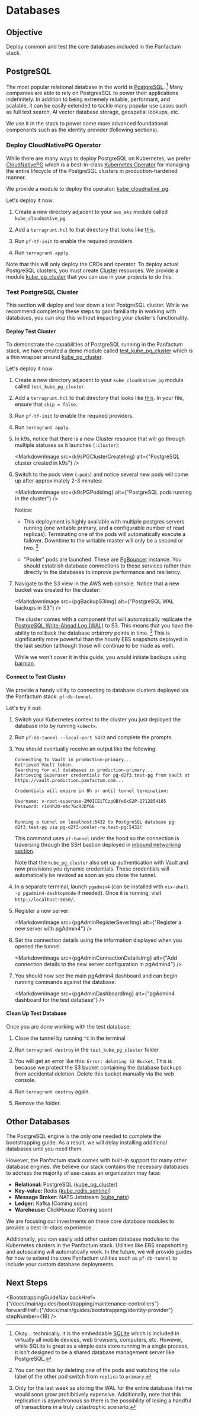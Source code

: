 

# Databases

## Objective

Deploy common and test the core databases included in the Panfactum stack.

## PostgreSQL

The most popular relational database in the world is [PostgreSQL](https://www.postgresql.org/). [^1] Many companies
are able to rely on PostgresSQL to power their applications indefinitely. In addition to being extremely reliable, performant,
and scalable, it can be easily extended to tackle many popular use cases such as full text search, AI vector database storage,
geospatial lookups, etc.

[^1]: Okay... technically, it is the embeddable [SQLite](https://www.sqlite.org/) which is included in virtually
    all mobile devices, web browsers, computers, etc. However, while SQLite is great as a simple data store running
    in a single process, it isn't designed to be a shared database management server like PostgreSQL.

We use it in the stack to power some more advanced foundational components such as the identity provider (following
sections).

### Deploy CloudNativePG Operator

While there are many ways to deploy PostgreSQL on Kubernetes, we prefer [CloudNativePG](https://cloudnative-pg.io/)
which is a best-in-class [Kubernetes Operator](https://kubernetes.io/docs/concepts/extend-kubernetes/operator/)
for managing the entire lifecycle of the PostgreSQL clusters in production-hardened manner.

We provide a module to deploy the operator: [kube\_cloudnative\_pg](/docs/main/reference/infrastructure-modules/direct/kubernetes/kube_cloudnative_pg).

Let's deploy it now:

1. Create a new directory adjacent to your `aws_eks` module called `kube_cloudnative_pg`.

2. Add a `terragrunt.hcl` to that directory that looks like [this](https://github.com/Panfactum/stack/blob/__PANFACTUM_VERSION_MAIN__/packages/reference/environments/production/us-east-2/kube_cloudnative_pg/terragrunt.hcl).

3. Run `pf-tf-init` to enable the required providers.

4. Run `terragrunt apply`.

Note that this will only deploy the CRDs and operator. To deploy actual PostgreSQL clusters, you must
create [Cluster](https://cloudnative-pg.io/documentation/1.22/cloudnative-pg.v1/#postgresql-cnpg-io-v1-Cluster) resources.
We provide a module [kube\_pg\_cluster](/docs/main/reference/infrastructure-modules/submodule/kubernetes/kube_pg_cluster) that you can use in your
projects to do this.

### Test PostgreSQL Cluster

<MarkdownAlert severity="info">
  This section will deploy and tear down a test PostgreSQL cluster. While we recommend completing these
  steps to gain familiarity in working with databases, you can skip this without impacting your cluster's
  functionality.
</MarkdownAlert>

#### Deploy Test Cluster

To demonstrate the capabilities of PostgreSQL running in the Panfactum stack, we have created a demo
module called [test\_kube\_pg\_cluster](/docs/main/reference/infrastructure-modules/submodule/kubernetes/kube_pg_cluster) which is a thin
wrapper around [kube\_pg\_cluster](/docs/main/reference/infrastructure-modules/submodule/kubernetes/kube_pg_cluster).

Let's deploy it now:

1. Create a new directory adjacent to your `kube_cloudnative_pg` module called `test_kube_pg_cluster`.

2. Add a `terragrunt.hcl` to that directory that looks like [this](https://github.com/Panfactum/stack/blob/__PANFACTUM_VERSION_MAIN__/packages/reference/environments/production/us-east-2/test_kube_pg_cluster/terragrunt.hcl).
   In your file, ensure that `skip = false`.

3. Run `pf-tf-init` to enable the required providers.

4. Run `terragrunt apply`.

5. In k9s, notice that there is a new Cluster resource that will go through multiple statuses as it launches (`:cluster`):

   <MarkdownImage src={k9sPGClusterCreateImg} alt={"PostgreSQL cluster created in k9s"} />

6. Switch to the pods view (`:pods`) and notice several new pods will come up after approximately 2-3 minutes:

   <MarkdownImage src={k9sPGPodsImg} alt={"PostgreSQL pods running in the cluster"} />

   Notice:

   * This deployment is highly available with multiple postgres servers running (one writable primary, and a configurable
     number of read replicas). Terminating one of the pods will automatically execute a failover. Downtime to the writable
     master will only be a second or two. [^2]

   * "Pooler" pods are launched. These are [PgBouncer](https://www.pgbouncer.org/) instance. You should establish database connections to these
     services rather than directly to the databases to improve performance and resiliency.

7. Navigate to the S3 view in the AWS web console. Notice that a new bucket was created for the cluster:

   <MarkdownImage src={pgBackupS3Img} alt={"PostgreSQL WAL backups in S3"} />

   The cluster comes with a component that will automatically replicate the
   [PostgreSQL Write-Ahead Log (WAL)](https://www.postgresql.org/docs/current/wal-intro.html) to S3. This means
   that you have the ability to rollback the database *arbitrary* points in time. [^3] This is significantly more
   powerful than the hourly EBS snapshots deployed in the last section (although those will continue to be made as well).

   While we won't cover it in this guide, you would initiate backups using [barman](https://docs.pgbarman.org/release/3.10.0/barman-cloud-restore.1.html).

[^2]: You can test this by deleting one of the pods and watching the `role` label of the other pod switch from `replica` to `primary`.

[^3]: Only for the last week as storing the WAL for the entire database lifetime would soon grow prohibitively expensive.
    Additionally, note that this replication is asynchronous so there is the possibility of losing a handful of transactions
    in a truly catastrophic scenario.

#### Connect to Test Cluster

We provide a handy utility to connecting to database clusters deployed via the Panfactum stack: `pf-db-tunnel`.

Let's try it out:

1. Switch your Kubernetes context to the cluster you just deployed the database into by running `kubectx`.

2. Run `pf-db-tunnel --local-port 5432` and complete the prompts.

3. You should eventually receive an output like the following:

   ```shellsession
   Connecting to Vault in production-primary...
   Retrieved Vault token.
   Searching for all databases in production-primary...
   Retrieving Superuser credentials for pg-d2f3.test-pg from Vault at https://vault.production.panfactum.com...

   Credentials will expire in 8h or until tunnel termination:

   Username: v-root-superuse-2M0ICEiTCzpOBfe6xS2P-1712854185
   Password: rIoHh2O-eAc7GcRJDf66


   Running a tunnel on localhost:5432 to PostgreSQL database pg-d2f3.test-pg via pg-d2f3-pooler-rw.test-pg:5432!
   ```

   This command uses `pf-tunnel` under the hood so the connection is traversing through the SSH bastion deployed
   in [inbound networking section](/docs/main/guides/bootstrapping/inbound-networking).

   Note that the `kube_pg_cluster` also set up authentication with Vault and now provisions you dynamic credentials.
   These credentials will automatically be revoked as soon as you close the tunnel.

4. In a separate terminal, launch `pgadmin4` (can be installed with `nix-shell -p pgadmin4-desktopmode` if needed).
Once it is running, visit `http://localhost:5050/`.

5. Register a new server:

   <MarkdownImage src={pgAdminRegisterSeverImg} alt={"Register a new server with pgAdmin4"} />

6. Set the connection details using the information displayed when you opened the tunnel:

   <MarkdownImage src={pgAdminConnectionDetailsImg} alt={"Add connection details to the new server configuration in pgAdmin4"} />

7. You should now see the main pgAdmin4 dashboard and can begin running commands against the database:

   <MarkdownImage src={pgAdminDashboardImg} alt={"pgAdmin4 dashboard for the test database"} />

#### Clean Up Test Database

Once you are done working with the test database:

1. Close the tunnel by running `^C` in the terminal

2. Run `terragrunt destroy` in the `test_kube_pg_cluster` folder

3. You will get an error like this: `Error: deleting S3 Bucket`. This is because we protect the S3 bucket
   containing the database backups from accidental deletion. Delete this bucket manually via the web console.

4. Run `terragrunt destroy` again.

5. Remove the folder.

## Other Databases

The PostgreSQL engine is the only one needed to complete the bootstrapping guide. As a result, we will delay installing additional
databases until you need them.

However, the Panfactum stack comes with built-in support for many other database engines.
We believe our stack contains the necessary databases to address the majority of use-cases an
organization may face:

* **Relational:** PostgreSQL ([kube\_pg\_cluster](/docs/main/reference/infrastructure-modules/submodule/kubernetes/kube_pg_cluster))
* **Key-value:** Redis ([kube\_redis\_sentinel](/docs/main/reference/infrastructure-modules/submodule/kubernetes/kube_redis_sentinel))
* **Message Broker:** NATS Jetstream ([kube\_nats](/docs/main/reference/infrastructure-modules/submodule/kubernetes/kube_nats))
* **Ledger:** Kafka (Coming soon)
* **Warehouse:** ClickHouse (Coming soon)

We are focusing our investments on these core database modules to provide a best-in-class experience.

Additionally, you can easily add other custom database modules to the Kubernetes clusters in the Panfactum stack. Utilities like
EBS snapshotting and autoscaling will automatically work. In the future,
we will provide guides for how to extend the core Panfactum utilities such as `pf-db-tunnel` to include your
custom database deployments.

## Next Steps

<BootstrappingGuideNav backHref={"/docs/main/guides/bootstrapping/maintenance-controllers"} forwardHref={"/docs/main/guides/bootstrapping/identity-provider"} stepNumber={18} />
